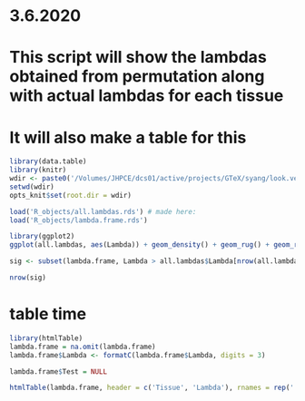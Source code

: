 # 3.6.2020

# This script will show the lambdas obtained from permutation along with actual lambdas for each tissue

# It will also make a table for this
```r
library(data.table)
library(knitr)
wdir <- paste0('/Volumes/JHPCE/dcs01/active/projects/GTeX/syang/look.version8/')
setwd(wdir)
opts_knit$set(root.dir = wdir)
```

```r
load('R_objects/all.lambdas.rds') # made here: 
load('R_objects/lambda.frame.rds') 

library(ggplot2)
ggplot(all.lambdas, aes(Lambda)) + geom_density() + geom_rug() + geom_rug(data = lambda.frame, aes(Lambda), col = 'blue') + geom_density(data = lambda.frame, aes(Lambda), col = 'blue') + geom_vline(xintercept = all.lambdas$Lambda[nrow(all.lambdas)*0.05], col = 'red')

sig <- subset(lambda.frame, Lambda > all.lambdas$Lambda[nrow(all.lambdas)*0.05])

nrow(sig)
```

# table time
```r
library(htmlTable)
lambda.frame = na.omit(lambda.frame)
lambda.frame$Lambda <- formatC(lambda.frame$Lambda, digits = 3) 

lambda.frame$Test = NULL

htmlTable(lambda.frame, header = c('Tissue', 'Lambda'), rnames = rep('', nrow(lambda.frame)))
```

